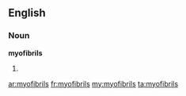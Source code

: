 ==English==

===Noun===
'''myofibrils'''

# {{plural of|[[myofibril]]}}

[[ar:myofibrils]]
[[fr:myofibrils]]
[[my:myofibrils]]
[[ta:myofibrils]]